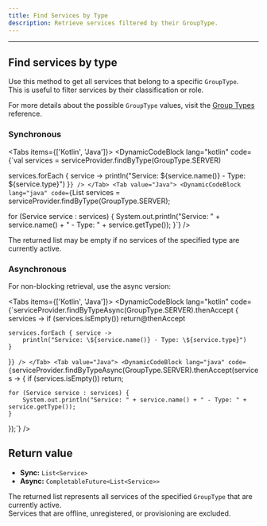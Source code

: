 ```yaml
---
title: Find Services by Type
description: Retrieve services filtered by their GroupType.
---
```

---

## Find services by type

Use this method to get all services that belong to a specific `GroupType`.  
This is useful to filter services by their classification or role.

<Callout type="tip">
  For more details about the possible <code>GroupType</code> values, visit the <a href="../groups/group-types">Group Types</a> reference.
</Callout>

### Synchronous

<Tabs items={['Kotlin', 'Java']}>
  <Tab value="Kotlin">
    <DynamicCodeBlock lang="kotlin" code={`val services = serviceProvider.findByType(GroupType.SERVER)

services.forEach { service ->
    println("Service: \${service.name()} - Type: \${service.type}")
}`} />
  </Tab>
  <Tab value="Java">
    <DynamicCodeBlock lang="java" code={`List<Service> services = serviceProvider.findByType(GroupType.SERVER);

for (Service service : services) {
    System.out.println("Service: " + service.name() + " - Type: " + service.getType());
}`} />
  </Tab>
</Tabs>

<Callout type="info">
  The returned list may be empty if no services of the specified type are currently active.
</Callout>

### Asynchronous

For non-blocking retrieval, use the async version:

<Tabs items={['Kotlin', 'Java']}>
  <Tab value="Kotlin">
    <DynamicCodeBlock lang="kotlin" code={`serviceProvider.findByTypeAsync(GroupType.SERVER).thenAccept { services ->
    if (services.isEmpty()) return@thenAccept

    services.forEach { service ->
        println("Service: \${service.name()} - Type: \${service.type}")
    }
}`} />
  </Tab>
  <Tab value="Java">
    <DynamicCodeBlock lang="java" code={`serviceProvider.findByTypeAsync(GroupType.SERVER).thenAccept(services -> {
    if (services.isEmpty()) return;

    for (Service service : services) {
        System.out.println("Service: " + service.name() + " - Type: " + service.getType());
    }
});`} />
  </Tab>
</Tabs>

## Return value

- **Sync:** <code>List&lt;Service&gt;</code>  
- **Async:** <code>CompletableFuture&lt;List&lt;Service&gt;&gt;</code>

The returned list represents all services of the specified `GroupType` that are currently active.  
Services that are offline, unregistered, or provisioning are excluded.
